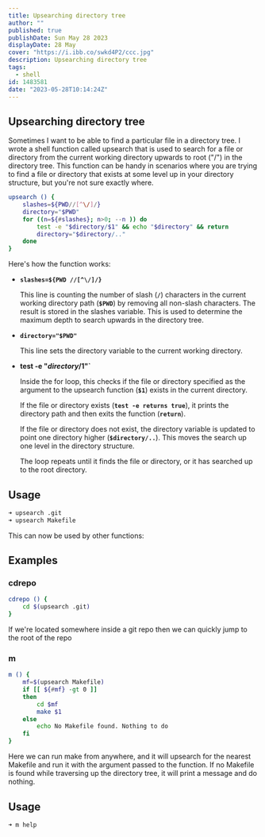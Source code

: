 ```yaml
---
title: Upsearching directory tree
author: ""
published: true
publishDate: Sun May 28 2023
displayDate: 28 May
cover: "https://i.ibb.co/swkd4P2/ccc.jpg"
description: Upsearching directory tree
tags:
  - shell
id: 1483581
date: "2023-05-28T10:14:24Z"
---
```


## Upsearching directory tree

Sometimes I want to be able to find a particular file in a directory tree. I wrote a shell function called upsearch that is used to search for a file or directory from the current working directory upwards to root ("/") in the directory tree. This function can be handy in scenarios where you are trying to find a file or directory that exists at some level up in your directory structure, but you're not sure exactly where.

```bash
upsearch () {
	slashes=${PWD//[^\/]/}
	directory="$PWD"
	for ((n=${#slashes}; n>0; --n )) do
		test -e "$directory/$1" && echo "$directory" && return
		directory="$directory/.."
	done
}
```

Here's how the function works:

- **`slashes=${PWD //[^\/]/}`**

  This line is counting the number of slash (**`/`**) characters in the current working directory path (**`$PWD`**) by removing all non-slash characters. The result is stored in the slashes variable. This is used to determine the maximum depth to search upwards in the directory tree.

- **`directory="$PWD"`**

  This line sets the directory variable to the current working directory.

- **test -e "$directory/$1"`**

  Inside the for loop, this checks if the file or directory specified as the argument to the upsearch function (**`$1`**) exists in the current directory.

  If the file or directory exists (**`test -e returns true`**), it prints the directory path and then exits the function (**`return`**).

  If the file or directory does not exist, the directory variable is updated to point one directory higher (**`$directory/..`**). This moves the search up one level in the directory structure.

  The loop repeats until it finds the file or directory, or it has searched up to the root directory.

## Usage

```bash
➜ upsearch .git
➜ upsearch Makefile
```

This can now be used by other functions:

## Examples

### cdrepo

```bash
cdrepo () {
	cd $(upsearch .git)
}
```

If we're located somewhere inside a git repo then we can quickly jump to the root of the repo

### m

```bash
m () {
	mf=$(upsearch Makefile)
	if [[ ${#mf} -gt 0 ]]
	then
		cd $mf
		make $1
	else
		echo No Makefile found. Nothing to do
	fi
}
```

Here we can run make from anywhere, and it will upsearch for the nearest Makefile and run it with the argument passed to the function. If no Makefile is found while traversing up the directory tree, it will print a message and do nothing.

## Usage

```bash
➜ m help
```
